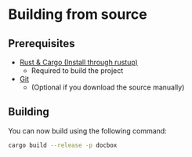 # Building from source

## Prerequisites

- [Rust & Cargo (Install through rustup)](https://www.rust-lang.org/learn/get-started)
  - Required to build the project
- [Git](https://git-scm.com/downloads)
  - (Optional if you download the source manually)

## Building

You can now build using the following command:

```sh
cargo build --release -p docbox
```
